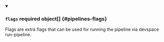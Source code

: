 


<details className="config-field" data-expandable="true" open>
<summary>

### `flags` <span className="config-field-required" data-required="false">required</span> <span className="config-field-type">object[]</span> <span className="config-field-default"></span> <span className="config-field-enum"></span> {#pipelines-flags}

Flags are extra flags that can be used for running the pipeline via
devspace run-pipeline.

</summary>

<PartialFlagsreference />


</details>
